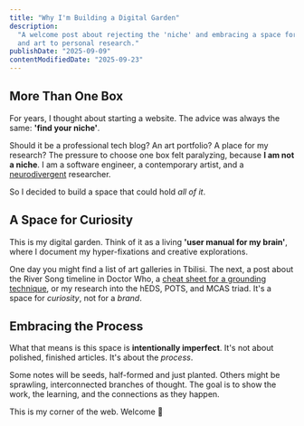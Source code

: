```yaml
---
title: "Why I'm Building a Digital Garden"
description:
  "A welcome post about rejecting the 'niche' and embracing a space for all my interests - from tech
  and art to personal research."
publishDate: "2025-09-09"
contentModifiedDate: "2025-09-23"
---
```


## More Than One Box

For years, I thought about starting a website. The advice was always the same: **'find your
niche'**.

Should it be a professional tech blog? An art portfolio? A place for my research? The pressure to
choose one box felt paralyzing, because **I am not a niche**. I am a software engineer, a
contemporary artist, and a [neurodivergent](/feed/neurodivergent-glossary/) researcher.

So I decided to build a space that could hold _all of it_.

## A Space for Curiosity

This is my digital garden. Think of it as a living **'user manual for my brain'**, where I document
my hyper-fixations and creative explorations.

One day you might find a list of art galleries in Tbilisi. The next, a post about the River Song
timeline in Doctor Who, a [cheat sheet for a grounding technique](/feed/remembering-grounding-technique/), or my research into the hEDS, POTS,
and MCAS triad. It's a space for _curiosity_, not for a _brand_.

## Embracing the Process

What that means is this space is **intentionally imperfect**. It's not about polished, finished
articles. It's about the _process_.

Some notes will be seeds, half-formed and just planted. Others might be sprawling, interconnected
branches of thought. The goal is to show the work, the learning, and the connections as they happen.

This is my corner of the web. Welcome &#129655;
